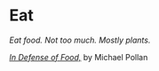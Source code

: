 # Eat

*Eat food. Not too much. Mostly plants.*

[*In Defense of Food,*](https://michaelpollan.com/books/in-defense-of-food/) by Michael Pollan
